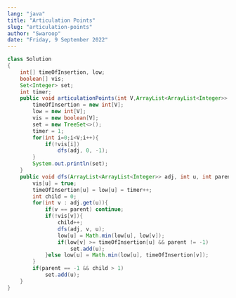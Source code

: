 ```yaml
---
lang: "java"
title: "Articulation Points"
slug: "articulation-points"
author: "Swaroop"
date: "Friday, 9 September 2022"
---
```

```java
class Solution
{
    int[] timeOfInsertion, low;
    boolean[] vis;
    Set<Integer> set;
    int timer;
    public void articulationPoints(int V,ArrayList<ArrayList<Integer>> adj){
        timeOfInsertion = new int[V];
        low = new int[V];
        vis = new boolean[V];
        set = new TreeSet<>();
        timer = 1;
        for(int i=0;i<V;i++){
            if(!vis[i])
                dfs(adj, 0, -1);
        }
        System.out.println(set);
    }
    public void dfs(ArrayList<ArrayList<Integer>> adj, int u, int parent){
        vis[u] = true;
        timeOfInsertion[u] = low[u] = timer++;
        int child = 0;
        for(int v : adj.get(u)){
            if(v == parent) continue;
            if(!vis[v]){
                child++;
                dfs(adj, v, u);
                low[u] = Math.min(low[u], low[v]);
                if(low[v] >= timeOfInsertion[u] && parent != -1)
                    set.add(u);
            }else low[u] = Math.min(low[u], timeOfInsertion[v]);
        }
        if(parent == -1 && child > 1) 
            set.add(u);
    }
}
```
